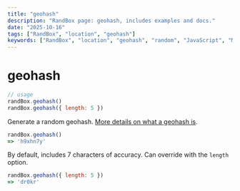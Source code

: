 ```yaml
---
title: "geohash"
description: "RandBox page: geohash, includes examples and docs."
date: "2025-10-16"
tags: ["RandBox", "location", "geohash"]
keywords: ["RandBox", "location", "geohash", "random", "JavaScript", "MDX"]
---
```


# geohash

```js
// usage
randBox.geohash()
randBox.geohash({ length: 5 })
```

Generate a random geohash. [More details on what a geohash is](http://en.wikipedia.org/wiki/Geohash).

```js
randBox.geohash()
=> 'h9xhn7y'
```

By default, includes 7 characters of accuracy. Can override with the `length` option.

```js
randBox.geohash({ length: 5 })
=> 'dr0kr'
```
